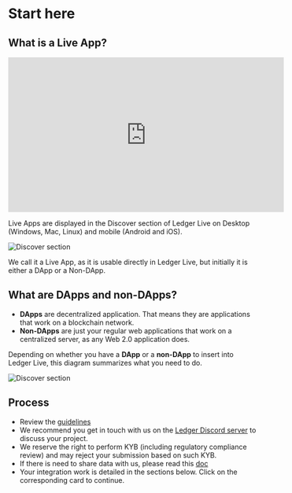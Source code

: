 
# Start here

## What is a Live App?

<iframe width="560" height="315" src="https://www.youtube-nocookie.com/embed/L6dGYsevRxc" title="YouTube video player" frameBorder="0" allow="accelerometer; autoplay; clipboard-write; encrypted-media; gyroscope; picture-in-picture" allowFullScreen></iframe>

Live Apps are displayed in the Discover section of Ledger Live on Desktop (Windows, Mac, Linux) and mobile (Android and iOS).

![Discover section](/discover-section.jpg)   

We call it a Live App, as it is usable directly in Ledger Live, but initially it is either a DApp or a Non-DApp.
   
## What are DApps and non-DApps?

- **DApps** are decentralized application. That means they are applications that work on a blockchain network.
- **Non-DApps** are just your regular web applications that work on a centralized server, as any Web 2.0 application does.

Depending on whether you have a **DApp** or a **non-DApp** to insert into Ledger Live, this diagram summarizes what you need to do.  

![Discover section](/live-app.jpg)

## Process

- Review the [guidelines](./guidelines/)
- We recommend you get in touch with us on the [Ledger Discord server](https://developers.ledger.com/discord/) to discuss your project.
- We reserve the right to perform KYB (including regulatory compliance review) and may reject your submission based on such KYB.
- If there is need to share data with us, please read this [doc](https://docs.google.com/document/d/1pD2iht4nAphDDEMikwJjD2OG8x4cc9BcUJ1QeMDE94Y/edit?usp=sharing)
- Your integration work is detailed in the sections below. Click on the corresponding card to continue.  


<Cards  num={2}> 
  <Card 
    arrow 
    title="DApp"
    href="../dapp/process"> 
  </Card> 
  <Card 
    arrow 
    title="Non-DApp" 
    href="../non-dapp/introduction"> 
  </Card> 
</Cards> 
